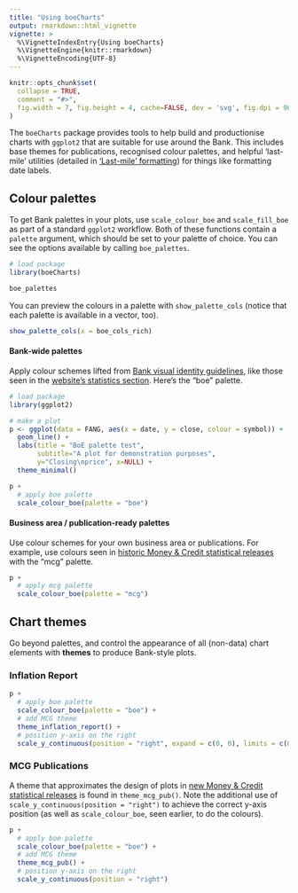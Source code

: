 ```yaml
---
title: "Using boeCharts"
output: rmarkdown::html_vignette
vignette: >
  %\VignetteIndexEntry{Using boeCharts}
  %\VignetteEngine{knitr::rmarkdown}
  %\VignetteEncoding{UTF-8}
---
```


```r
knitr::opts_chunk$set(
  collapse = TRUE,
  comment = "#>",
  fig.width = 7, fig.height = 4, cache=FALSE, dev = 'svg', fig.dpi = 96
)

```

The `boeCharts` package provides tools to help build and productionise charts with `ggplot2` that are suitable for use around the Bank. This includes base themes for publications, recognised colour palettes, and helpful 'last-mile' utilities (detailed in ['Last-mile' formatting](last-mile-formatting.html)) for things like formatting date labels.

## Colour palettes

To get Bank palettes in your plots, use `scale_colour_boe` and `scale_fill_boe` as part of a standard `ggplot2` workflow. Both of these functions contain a `palette` argument, which should be set to your palette of choice. You can see the options available by calling `boe_palettes`.

```r
# load package
library(boeCharts)

boe_palettes
```

You can preview the colours in a palette with `show_palette_cols` (notice that each palette is available in a vector, too).

```r
show_palette_cols(x = boe_cols_rich)
```

#### Bank-wide palettes

Apply colour schemes lifted from [Bank visual identity guidelines](http://intranet/BankNews/Pages/Updated-visual-identity-g-636195499604295252.aspx), like those seen in the [website's statistics section](https://www.bankofengland.co.uk/statistics/visual-summaries/effective-interest-rates). Here's the "boe" palette.

```r
# load package
library(ggplot2)

# make a plot
p <- ggplot(data = FANG, aes(x = date, y = close, colour = symbol)) +
  geom_line() +
  labs(title = "BoE palette test",
       subtitle="A plot for demonstration purposes",
       y="Closing\nprice", x=NULL) +
  theme_minimal()

p +
  # apply boe palette
  scale_colour_boe(palette = "boe")

```

#### Business area / publication-ready palettes

Use colour schemes for your own business area or publications. For example, use colours seen in [historic Money & Credit statistical releases](https://www.bankofengland.co.uk/-/media/boe/files/statistics/money-and-credit/2017/october-2017.pdf?la=en&hash=F91456AC176039665F053EEE634CC2DB6D2DA506) with the "mcg" palette.

```r

p +
  # apply mcg palette
  scale_colour_boe(palette = "mcg")

```


## Chart themes

Go beyond palettes, and control the appearance of all (non-data) chart elements with **themes** to produce Bank-style plots.

### Inflation Report

```r

p +
  # apply boe palette
  scale_colour_boe(palette = "boe") +
  # add MCG theme
  theme_inflation_report() +
  # position y-axis on the right
  scale_y_continuous(position = "right", expand = c(0, 0), limits = c(0, 1250), breaks = seq(0, 1250, 250))
```

### MCG Publications

A theme that approximates the design of plots in [new Money & Credit statistical releases](https://www.bankofengland.co.uk/statistics/money-and-credit/2018/may-2018) is found in `theme_mcg_pub()`. Note the additional use of `scale_y_continuous(position = "right")` to achieve the correct y-axis position (as well as `scale_colour_boe`, seen earlier, to do the colours).

```r

p +
  # apply boe palette
  scale_colour_boe(palette = "boe") +
  # add MCG theme
  theme_mcg_pub() +
  # position y-axis on the right
  scale_y_continuous(position = "right")
```
